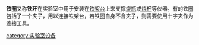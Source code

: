 {{Unreferenced|time=2021-09-21T06:13:23+00:00}}'''铁圈'''又称'''铁环'''在实验室中用于安装在[[铁架台|铁架台]]上来支撑[[烧瓶|烧瓶]]或[[烧杯|烧杯]]等仪器。有的铁圈包括了一个夹子，用以连接铁架台，若铁圈自身不含夹子，则需要使用十字夹作为连接工具。

{{stub}}
{{实验室设备}}
[[category:实验室设备|category:实验室设备]]